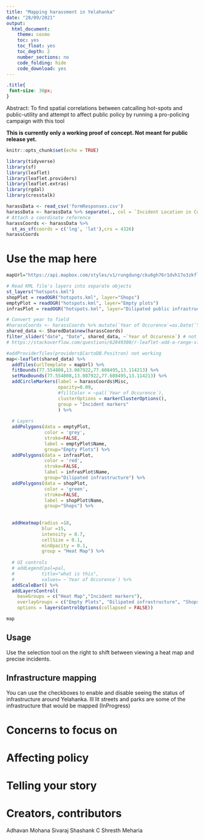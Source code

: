 ```yaml
---
title: "Mapping harassment in Yelahanka"
date: "28/09/2021"
output:
  html_document:
    theme: cosmo
    toc: yes
    toc_float: yes
    toc_depth: 2
    number_sections: no
    code_folding: hide
    code_download: yes
---
```

```css
.title{
 font-size: 30px;
}
```
Abstract: To find spatial correlations between catcalling hot-spots and public-utility and attempt to affect public policy by running a pro-policing campaign with this tool

**This is currently only a working proof of concept. Not meant for public release yet.**



```r
knitr::opts_chunk$set(echo = TRUE)

library(tidyverse)
library(sf)
library(leaflet)
library(leaflet.providers)
library(leaflet.extras)
library(rgdal)
library(crosstalk)
```

```r
harassData <- read_csv('formResponses.csv')
harassData <- harassData %>% separate(., col = `Incident Location in Coordinates`, into = c("lat", "lng"), sep = "\\,")
# Attach a coordinate reference 
harassCoords <- harassData %>%
  st_as_sf(coords = c('lng', 'lat'),crs = 4326) 
harassCoords
```
# Use the map here {.tabset}
```r
mapUrl="https://api.mapbox.com/styles/v1/rungdung/cku6gh76r1dvh17o3zkfllvjz/tiles/256/{z}/{x}/{y}@2x?access_token=pk.eyJ1IjoicnVuZ2R1bmciLCJhIjoiY2tqeWh6cXF4MDgzMjJvbWVmbGQzYjAwMyJ9.U-aJyoqyKvTXlhVk43jV1A"

# Read KML file's layers into separate objects
st_layers("hotspots.kml")
shopPlot = readOGR("hotspots.kml", layer="Shops")
emptyPlot = readOGR("hotspots.kml", layer="Empty plots")
infrasPlot = readOGR("hotspots.kml", layer="Dilipated public infrastructure")

# Convert year to field
#harassCoords <- harassCoords %>% mutate(`Year of Occurence`=as.Date(`Year of Occurence`))
shared_data <- SharedData$new(harassCoords)
filter_slider("date", "Date", shared_data, ~`Year of Occurence`) # not working yet 
# https://stackoverflow.com/questions/62849300/r-leaflet-add-a-range-slider-to-filter-markers-without-shiny

```

```r
#addProviderTiles(providers$CartoDB.Positron) not working
map<-leaflet(shared_data) %>% 
  addTiles(urlTemplate = mapUrl) %>% 
  fitBounds(77.554808,13.087922,77.608495,13.114213) %>% 
  setMaxBounds(77.554808,13.087922,77.608495,13.114213) %>% 
  addCircleMarkers(label = harassCoords$Misc,
                   opacity=0.09,
                   #fillColor = ~pal(`Year of Occurence`),
                   clusterOptions = markerClusterOptions(),
                   group = "Incident markers"
                   ) %>%
  
  # Layers
  addPolygons(data = emptyPlot,
              color = 'grey',
              stroke=FALSE,
              label = emptyPlot$Name,
              group="Empty Plots") %>% 
  addPolygons(data = infrasPlot,
              color = 'red',
              stroke=FALSE,
              label = infrasPlot$Name,
              group="Dilipated infrastructure") %>% 
  addPolygons(data = shopPlot,
              color = 'green',
              stroke=FALSE,
              label = shopPlot$Name,
              group="Shops") %>%
  
  
  addHeatmap(radius =18, 
             blur =15, 
             intensity = 0.7, 
             cellSize = 0.1, 
             minOpacity = 0.1,
             group = "Heat Map") %>% 
  
  # UI controls
  # addLegend(pal=pal,
  #          title="what is this",
  #          values= ~`Year of Occurence`) %>% 
  addScaleBar() %>% 
  addLayersControl(
    baseGroups = c("Heat Map","Incident markers"),
    overlayGroups = c("Empty Plots", "Dilipated infrastructure", "Shops"),
    options = layersControlOptions(collapsed = FALSE))

map
```

## Usage  {.tabset}

Use the selection tool on the right to shift between viewing a heat map and precise incidents.

## Infrastructure mapping 

You can use the checkboxes to enable and disable seeing the status of infrastructure around Yelahanka. Ill lit streets and parks are some of the infrastructure that would be mapped (InProgress)

# Concerns to focus on

# Affecting policy

# Telling your story

# Creators, contributors
Adhavan Mohana Sivaraj
Shashank C
Shresth Meharia
